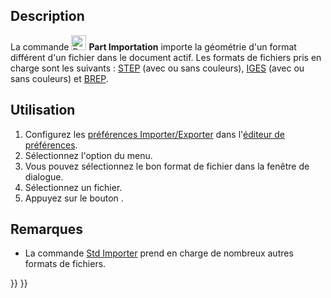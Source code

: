 <languages/>

{{Docnav/fr
|[[Part_Defeaturing/fr|Supprimer la fonction]]
|[[Part_Export/fr|Exportation]]
|[[Part_Workbench/fr|Atelier Part]]
|IconL=Part_Defeaturing.svg
|IconR=Part_Export.svg
|IconC=Workbench_Part.svg
}}

{{GuiCommand/fr
|Name=Part Import
|Name/fr=Part Importation
|MenuLocation=Part → Importer un fichier de CAO...
|Workbenches=[[Part_Workbench/fr|Part]]
|SeeAlso=[[Std_Import/fr|Std Importer]], [[Import_Export/fr|Import Export]]
}}

<span id="Description"></span>
== Description == 

La commande [[Image:Part_Import.svg|24px]] '''Part Importation''' importe la géométrie d'un format différent d'un fichier dans le document actif. Les formats de fichiers pris en charge sont les suivants : [https://fr.wikipedia.org/wiki/Standard_pour_l%27%C3%A9change_de_donn%C3%A9es_de_produit STEP] (avec ou sans couleurs), [https://fr.wikipedia.org/wiki/Initial_Graphics_Exchange_Specification IGES] (avec ou sans couleurs) et [https://fr.wikipedia.org/wiki/B-Rep BREP].

<span id="Usage"></span>
== Utilisation ==

# Configurez les [[Import_Export_Preferences/fr|préférences Importer/Exporter]] dans l'[[Preferences_Editor/fr|éditeur de  préférences]].
# Sélectionnez l'option {{MenuCommand|Part → [[File:Part_Import.svg|16px]] Importer un fichier de CAO...}} du menu.
# Vous pouvez sélectionnez le bon format de fichier dans la fenêtre de dialogue.
# Sélectionnez un fichier.
# Appuyez sur le bouton {{Button|Ouvrir}}.

<span id="Notes"></span>
==Remarques==

* La commande [[Std_Import/fr|Std Importer]] prend en charge de nombreux autres formats de fichiers.


{{Docnav/fr
|[[Part_Defeaturing/fr|Supprimer la fonction]]
|[[Part_Export/fr|Exportation]]
|[[Part_Workbench/fr|Atelier Part]]
|IconL=Part_Defeaturing.svg
|IconR=Part_Export.svg
|IconC=Workbench_Part.svg
}}

{{Part_Tools_navi{{#translation:}}}}
{{Userdocnavi{{#translation:}}}}